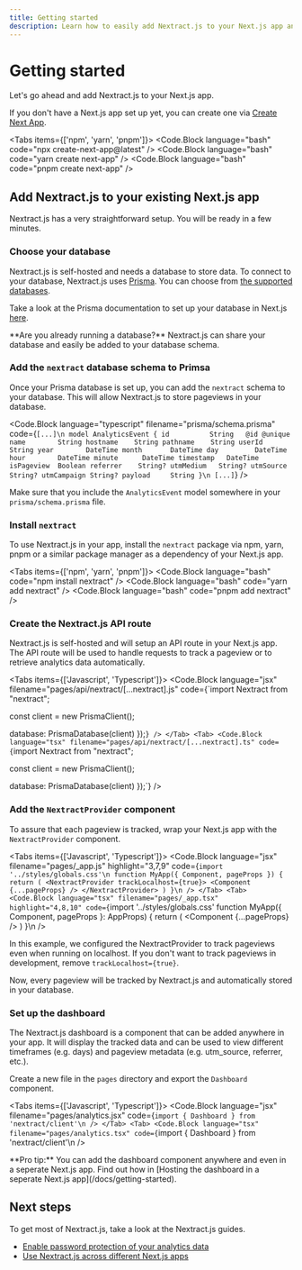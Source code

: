 ```yaml
---
title: Getting started
description: Learn how to easily add Nextract.js to your Next.js app and get a full-featured analytics solution in minutes.
---
```



# Getting started

Let's go ahead and add Nextract.js to your Next.js app.

If you don't have a Next.js app set up yet, you can create one via [Create Next App](https://nextjs.org/docs/api-reference/create-next-app).

<Tabs items={['npm', 'yarn', 'pnpm']}>
  <Tab>
    <Code.Block language="bash" code="npx create-next-app@latest" />
  </Tab>
  <Tab>
    <Code.Block language="bash" code="yarn create next-app" />
  </Tab>
  <Tab>
    <Code.Block language="bash" code="pnpm create next-app" />
  </Tab>
</Tabs>

## Add Nextract.js to your existing Next.js app

Nextract.js has a very straightforward setup. You will be ready in a few minutes.

### Choose your database

Nextract.js is self-hosted and needs a database to store data. To connect to your database, Nextract.js uses [Prisma](https://prisma.io). You can choose from [the supported databases](https://www.prisma.io/docs/reference/database-reference/supported-databases).

Take a look at the Prisma documentation to set up your database in Next.js [here](https://www.prisma.io/docs/getting-started/setup-prisma/start-from-scratch/relational-databases-typescript-postgres).

<Callout>
  **Are you already running a database?** Nextract.js can share your database and easily be added to your database
  schema.
</Callout>

### Add the `nextract` database schema to Primsa

Once your Prisma database is set up, you can add the `nextract` schema to your database. This will allow Nextract.js to store pageviews in your database.

<Code.Block
  language="typescript"
  filename="prisma/schema.prisma"
  code={`[...]\n
model AnalyticsEvent {
  id          String   @id @unique
  name        String
  hostname    String
  pathname    String
  userId      String
  year        DateTime
  month       DateTime
  day         DateTime
  hour        DateTime
  minute      DateTime
  timestamp   DateTime
  isPageview  Boolean
  referrer    String?
  utmMedium   String?
  utmSource   String?
  utmCampaign String?
  payload     String
}\n
[...]`}
/>

Make sure that you include the `AnalyticsEvent` model somewhere in your `prisma/schema.prisma` file.

### Install `nextract`

To use Nextract.js in your app, install the `nextract` package via npm, yarn, pnpm or a similar package manager as a dependency of your Next.js app.

<Tabs items={['npm', 'yarn', 'pnpm']}>
  <Tab>
    <Code.Block language="bash" code="npm install nextract" />
  </Tab>
  <Tab>
    <Code.Block language="bash" code="yarn add nextract" />
  </Tab>
  <Tab>
    <Code.Block language="bash" code="pnpm add nextract" />
  </Tab>
</Tabs>

### Create the Nextract.js API route

Nextract.js is self-hosted and will setup an API route in your Next.js app. The API route will be used to handle requests to track a pageview or to retrieve analytics data automatically.

<Tabs items={['Javascript', 'Typescript']}>
  <Tab>
    <Code.Block language="jsx" filename="pages/api/nextract/[...nextract].js" code={`import Nextract from "nextract";


const client = new PrismaClient();

  database: PrismaDatabase(client)
});`} />
  </Tab>
  <Tab>
    <Code.Block language="tsx" filename="pages/api/nextract/[...nextract].ts" code={`import Nextract from "nextract";


const client = new PrismaClient();

  database: PrismaDatabase(client)
});`} />
  </Tab>
</Tabs>

### Add the `NextractProvider` component

To assure that each pageview is tracked, wrap your Next.js app with the `NextractProvider` component.

<Tabs items={['Javascript', 'Typescript']}>
  <Tab>
    <Code.Block
      language="jsx"
      filename="pages/_app.js"
      highlight="3,7,9"
      code={`import '../styles/globals.css'\n
function MyApp({ Component, pageProps }) {
  return (
    <NextractProvider trackLocalhost={true}>
      <Component {...pageProps} />
    </NextractProvider>
  )
}\n
    />
  </Tab>
  <Tab>
    <Code.Block
      language="tsx"
      filename="pages/_app.tsx"
      highlight="4,8,10"
      code={`import '../styles/globals.css'
function MyApp({ Component, pageProps }: AppProps) {
  return (
    <NextractProvider trackLocalhost={true}>
      <Component {...pageProps} />
    </NextractProvider>
  )
}\n
    />
  </Tab>
</Tabs>

In this example, we configured the NextractProvider to track pageviews even when running on localhost. If you don't want to track pageviews in development, remove `trackLocalhost={true}`.

Now, every pageview will be tracked by Nextract.js and automatically stored in your database.

### Set up the dashboard

The Nextract.js dashboard is a component that can be added anywhere in your app. It will display the tracked data and can be used to view different timeframes (e.g. days) and pageview metadata (e.g. utm_source, referrer, etc.).

Create a new file in the `pages` directory and export the `Dashboard` component.

<Tabs items={['Javascript', 'Typescript']}>
  <Tab>
    <Code.Block
      language="jsx"
      filename="pages/analytics.jsx"
      code={`import { Dashboard } from 'nextract/client'\n
    />
  </Tab>
  <Tab>
    <Code.Block
      language="tsx"
      filename="pages/analytics.tsx"
      code={`import { Dashboard } from 'nextract/client'\n
    />
  </Tab>
</Tabs>

<Callout>
  **Pro tip:** You can add the dashboard component anywhere and even in a seperate Next.js app. Find out how in [Hosting
  the dashboard in a seperate Next.js app](/docs/getting-started).
</Callout>

## Next steps

To get most of Nextract.js, take a look at the Nextract.js guides.

- [Enable password protection of your analytics data](/docs/guides/enabling-password-protection)
- [Use Nextract.js across different Next.js apps](/docs/guides/across-different-apps)
